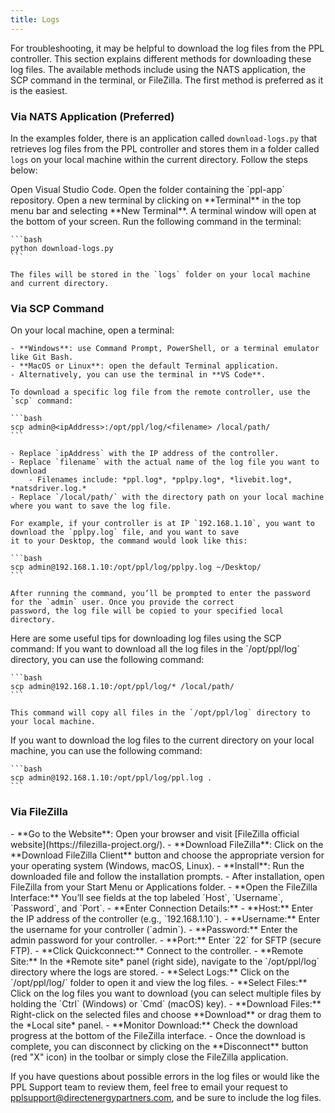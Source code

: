 ```yaml
---
title: Logs
---
```


For troubleshooting, it may be helpful to download the log files from the PPL controller. This section explains different 
methods for downloading these log files. The available methods include using the NATS application, the SCP command in the 
terminal, or FileZilla. The first method is preferred as it is the easiest.

### Via NATS Application (Preferred)

In the examples folder, there is an application called `download-logs.py` that retrieves log files from the PPL controller 
and stores them in a folder called `logs` on your local machine within the current directory. Follow the steps below:

<Steps>
  <Step title="Open Visual Studio Code">
    Open Visual Studio Code.
  </Step>
  <Step title="Open repository">
    Open the folder containing the `ppl-app` repository.
  </Step>
  <Step title="Open a new terminal">
    Open a new terminal by clicking on **Terminal** in the top menu bar and selecting **New Terminal**. A terminal window 
    will open at the bottom of your screen.
  </Step>
  <Step title="Run the command">
    Run the following command in the terminal:
    
    ```bash
    python download-logs.py
    ```
    
    The files will be stored in the `logs` folder on your local machine and current directory.
  </Step>
</Steps>

### Via SCP Command

<Steps>
  <Step title="Open a Terminal">
    On your local machine, open a terminal: 
    
    - **Windows**: use Command Prompt, PowerShell, or a terminal emulator like Git Bash.
    - **MacOS or Linux**: open the default Terminal application.
    - Alternatively, you can use the terminal in **VS Code**.
  </Step>
  <Step title="Use the SCP Command">
    
    To download a specific log file from the remote controller, use the `scp` command:
    
    ```bash
    scp admin@<ipAddress>:/opt/ppl/log/<filename> /local/path/
    ```
    
    - Replace `ipAddress` with the IP address of the controller.
    - Replace `filename` with the actual name of the log file you want to download
        - Filenames include: *ppl.log*, *pplpy.log*, *livebit.log*, *natsdriver.log.*
    - Replace `/local/path/` with the directory path on your local machine where you want to save the log file.
    
    For example, if your controller is at IP `192.168.1.10`, you want to download the `pplpy.log` file, and you want to save 
    it to your Desktop, the command would look like this:
    
    ```bash
    scp admin@192.168.1.10:/opt/ppl/log/pplpy.log ~/Desktop/
    ```
    
  </Step>
  <Step title="Enter the Password">
    
    After running the command, you’ll be prompted to enter the password for the `admin` user. Once you provide the correct 
    password, the log file will be copied to your specified local directory.
  </Step>
</Steps>

<Tip>
  Here are some useful tips for downloading log files using the SCP command:

  <Expandable title="Download Multiple Files">    
    If you want to download all the log files in the `/opt/ppl/log` directory, you can use the following command:
    
    ```bash
    scp admin@192.168.1.10:/opt/ppl/log/* /local/path/
    ```
    
    This command will copy all files in the `/opt/ppl/log` directory to your local machine.
  </Expandable>

  <Expandable title="Download Files to Current Directory">    
    If you want to download the log files to the current directory on your local machine, you can use the following command:
    
    ```bash
    scp admin@192.168.1.10:/opt/ppl/log/ppl.log .
    ```
  </Expandable>
</Tip>

### Via FileZilla

<Steps>
  <Step title="Download and Install FileZilla">
    - **Go to the Website**: Open your browser and visit [FileZilla official website](https://filezilla-project.org/).
    - **Download FileZilla**: Click on the **Download FileZilla Client** button and choose the appropriate version for your 
    operating system (Windows, macOS, Linux).
    - **Install**: Run the downloaded file and follow the installation prompts.
  </Step>
  <Step title="Launch FileZilla">
    - After installation, open FileZilla from your Start Menu or Applications folder.
  </Step>
  <Step title="Connect to the Controller">
    - **Open the FileZilla Interface:** You’ll see fields at the top labeled `Host`, `Username`, `Password`, and `Port`.
    - **Enter Connection Details:**
      - **Host:** Enter the IP address of the controller (e.g., `192.168.1.10`).
      - **Username:** Enter the username for your controller (`admin`).
      - **Password:** Enter the admin password for your controller.
      - **Port:** Enter `22` for SFTP (secure FTP).
    - **Click Quickconnect:** Connect to the controller.
  </Step>
  <Step title="Navigate to the Logs Directory">
    - **Remote Site:** In the *Remote site* panel (right side), navigate to the `/opt/ppl/log` directory where the logs are stored.
    - **Select Logs:** Click on the `/opt/ppl/log/` folder to open it and view the log files.
  </Step>
  <Step title="Download the Logs">
    - **Select Files:** Click on the log files you want to download (you can select multiple files by 
    holding the `Ctrl` (Windows) or `Cmd` (macOS) key).
    - **Download Files:** Right-click on the selected files and choose **Download** or drag them to the *Local site* panel.
    - **Monitor Download:** Check the download progress at the bottom of the FileZilla interface.
  </Step>
  <Step title="Disconnect from the Controller">
    - Once the download is complete, you can disconnect by clicking on the **Disconnect** button (red "X" icon) in the toolbar or simply close the FileZilla application.
  </Step>
</Steps>

If you have questions about possible errors in the log files or would like the PPL Support team to review them, feel free to email your request to [pplsupport@directenergypartners.com](mailto:pplsupport@directenergypartners.com), and be sure to include the log files.

